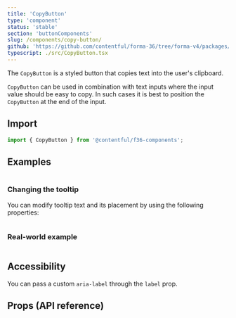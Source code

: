 ```yaml
---
title: 'CopyButton'
type: 'component'
status: 'stable'
section: 'buttonComponents'
slug: /components/copy-button/
github: 'https://github.com/contentful/forma-36/tree/forma-v4/packages/components/copybutton'
typescript: ./src/CopyButton.tsx
---
```


The `CopyButton` is a styled button that copies text into the user's clipboard.

`CopyButton` can be used in combination with text inputs where the input value should be easy to copy. In such cases it is best to position the `CopyButton` at the end of the input.

## Import

```js static=true
import { CopyButton } from '@contentful/f36-components';
```

## Examples

```jsx file=examples/CopyButtonExample.tsx

```

### Changing the tooltip

You can modify tooltip text and its placement by using the following properties:

```jsx file=examples/CopyButtonModifiedTooltipsExample.tsx

```

### Real-world example

```jsx file=examples/CopyButtonWithInputExample.tsx

```

## Accessibility

You can pass a custom `aria-label` through the `label` prop.

## Props (API reference)

<Props of="CopyButton" storybookPath="/story/components-copybutton--default" />
